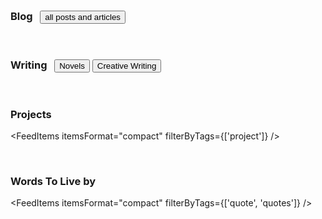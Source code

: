 <AuthorBanner />

<p>&nbsp;</p>

<h3>Blog&nbsp;&nbsp;
  <Link to='blog'>
    <Button style={{marginTop: '8px'}}>all posts and articles</Button>
  </Link>
</h3>
<FeedItems
  itemsFormat="compact"
  filterByTags={['Blog', 'post', 'article']}
  limit={4}
/>

<p>&nbsp;</p>

<h3>Writing&nbsp;&nbsp;
  <Link to='novels'>
    <Button style={{marginTop: '8px'}}>Novels</Button>
  </Link>
  <Link to='creative_writing'>
    <Button style={{marginTop: '8px'}}>Creative Writing</Button>
  </Link>
</h3>
<FeedItems
  itemsFormat="compact"
  filterByTags={['short story', 'novel', 'book', 'writing', 'creative_writing', 'Creative_Writing']}
/>

<p>&nbsp;</p>

### Projects

<FeedItems itemsFormat="compact" filterByTags={['project']} />

<p>&nbsp;</p>

### Words To Live by

<FeedItems itemsFormat="compact" filterByTags={['quote', 'quotes']} />

<p>&nbsp;</p>

<Tags />
